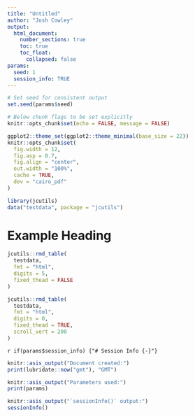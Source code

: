 ```yaml
---
title: "Untitled"
author: "Josh Cowley"
output:
  html_document:
    number_sections: true
    toc: true
    toc_float:
      collapsed: false
params:
  seed: 1
  session_info: TRUE
---
```


```r
# Set seed for consistent output
set.seed(params$seed)

# Below chunk flags to be set explicitly
knitr::opts_chunk$set(echo = FALSE, message = FALSE)
```

```r
ggplot2::theme_set(ggplot2::theme_minimal(base_size = 22))
knitr::opts_chunk$set(
  fig.width = 12,
  fig.asp = 0.7,
  fig.align = "center",
  out.width = "100%",
  cache = TRUE,
  dev = "cairo_pdf"
)
```

```r
library(jcutils)
data("testdata", package = "jcutils")
```


# Example Heading

```r
jcutils::rmd_table(
  testdata,
  fmt = "html",
  digits = 5,
  fixed_thead = FALSE
)
```

```r
jcutils::rmd_table(
  testdata,
  fmt = "html",
  digits = 0,
  fixed_thead = TRUE,
  scroll_vert = 200
)
```


`r if(params$session_info) {"# Session Info {-}"}`
```r
knitr::asis_output("Document created:")
print(lubridate::now("gmt"), "GMT")

knitr::asis_output("Parameters used:")
print(params)

knitr::asis_output("`sessionInfo()` output:")
sessionInfo()
```
